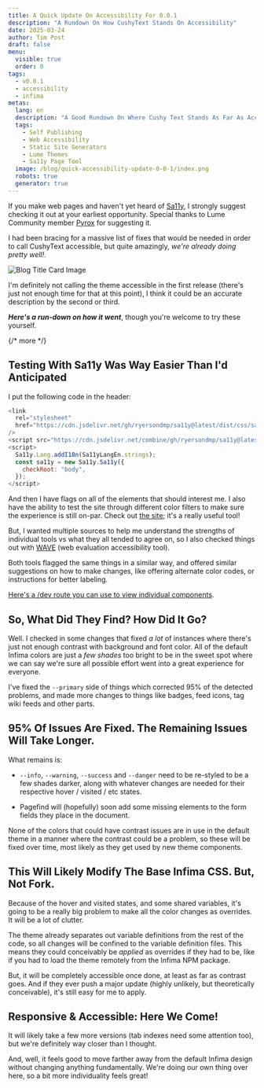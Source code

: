 ```yaml
---
title: A Quick Update On Accessibility For 0.0.1
description: "A Rundown On How CushyText Stands On Accessibility"
date: 2025-03-24
author: Tim Post
draft: false
menu:
  visible: true
  order: 0
tags:
  - v0.0.1
  - accessibility
  - infima
metas:
  lang: en
  description: "A Good Rundown On Where Cushy Text Stands As Far As Accessibility Goes Without Getting Too Technical About CSS."
  tags:
    - Self Publishing
    - Web Accessibility
    - Static Site Generators
    - Lume Themes
    - Sa11y Page Tool
  image: /blog/quick-accessibility-update-0-0-1/index.png
  robots: true
  generator: true
---
```


If you make web pages and haven't yet heard of [Sa11y](https://sa11y.netlify.app/), 
I strongly suggest checking it out at your earliest opportunity. Special thanks to 
Lume Community member [Pyrox](https://pyrox.dev/) for suggesting it.

I had been bracing for a massive list of fixes that would be needed in order to 
call CushyText accessible, but quite amazingly, _we're already doing pretty well!_.

<img
  class="blog_image"
  src="/blog/quick-accessibility-update-0-0-1/index.png" 
  alt="Blog Title Card Image" 
  title="Quick Accessibility Update 0.0.1" />

I'm definitely not calling the theme accessible in the first release (there's just not enough 
time for that at this point), I think it could be an accurate description by the second or third.

***Here's a run-down on how it went***, though you're welcome to try these yourself. 

{/* more */} 
  
## Testing With Sa11y Was Way Easier Than I'd Anticipated

I put the following code in the header:

```js
<link
  rel="stylesheet"
  href="https://cdn.jsdelivr.net/gh/ryersondmp/sa11y@latest/dist/css/sa11y.min.css"
/>
<script src="https://cdn.jsdelivr.net/combine/gh/ryersondmp/sa11y@latest/dist/js/lang/en.umd.js,gh/ryersondmp/sa11y@latest/dist/js/sa11y.umd.min.js"></script>
<script>
  Sa11y.Lang.addI18n(Sa11yLangEn.strings);
  const sa11y = new Sa11y.Sa11y({
    checkRoot: "body",
  });
</script>
```

And then I have flags on all of the elements that should interest me. I also have the
ability to test the site through different color filters to make sure the experience 
is still on-par. Check out [the site](https://sa11y.netlify.app/); it's a really useful tool!

But, I wanted multiple sources to help me understand the strengths of individual tools vs 
what they all tended to agree on, so I also checked things out with [WAVE](https://wave.webaim.org/)
(web evaluation accessibility tool). 

Both tools flagged the same things in a similar way, and offered similar suggestions on how
to make changes, like offering alternate color codes, or instructions for better labeling.

[Here's a /dev route you can use to view individual components](/dev).

## So, What Did They Find? How Did It Go?

Well. I checked in some changes that fixed _a lot_ of instances where there's just not enough 
contrast with background and font color. All of the default Infima colors are just a _few shades_
too bright to be in the sweet spot where we can say we're sure all possible effort went into 
a great experience for everyone.

I've fixed the `--primary` side of things which corrected 95% of the detected problems, and made
more changes to things like badges, feed icons, tag wiki feeds and other parts. 

## 95% Of Issues Are Fixed. The Remaining Issues Will Take Longer.

What remains is:

 - `--info`, `--warning`, `--success` and `--danger` need to be re-styled to be a few shades darker, 
 along with whatever changes are needed for their respective hover / visited / etc states. 

 - Pagefind will (hopefully) soon add some missing elements to the form fields they place in the 
 document. 

None of the colors that could have contrast issues are in use in the default theme in a manner where
the contrast could be a problem, so these will be fixed over time, most likely as they get used by 
new theme components.

## This Will Likely Modify The Base Infima CSS. But, Not Fork.

Because of the hover and visited states, and some shared variables, it's going to be a really big 
problem to make all the color changes as overrides. It will be a lot of clutter. 

The theme already separates out variable definitions from the rest of the code, so all changes will
be confined to the variable definition files. This means they could conceivably be _applied_ as 
overrides if they had to be, like if you had to load the theme remotely from the Infima NPM package.

But, it will be completely accessible once done, at least as far as contrast goes. And if they ever 
push a major update (highly unlikely, but theoretically conceivable), it's still easy for me to apply. 

## Responsive &amp; Accessible: Here We Come!

It will likely take a few more versions (tab indexes need some attention too), but we're definitely 
way closer than I thought. 

And, well, it feels good to move farther away from the default Infima design without changing anything
fundamentally. We're doing our own thing over here, so a bit more individuality feels great!
